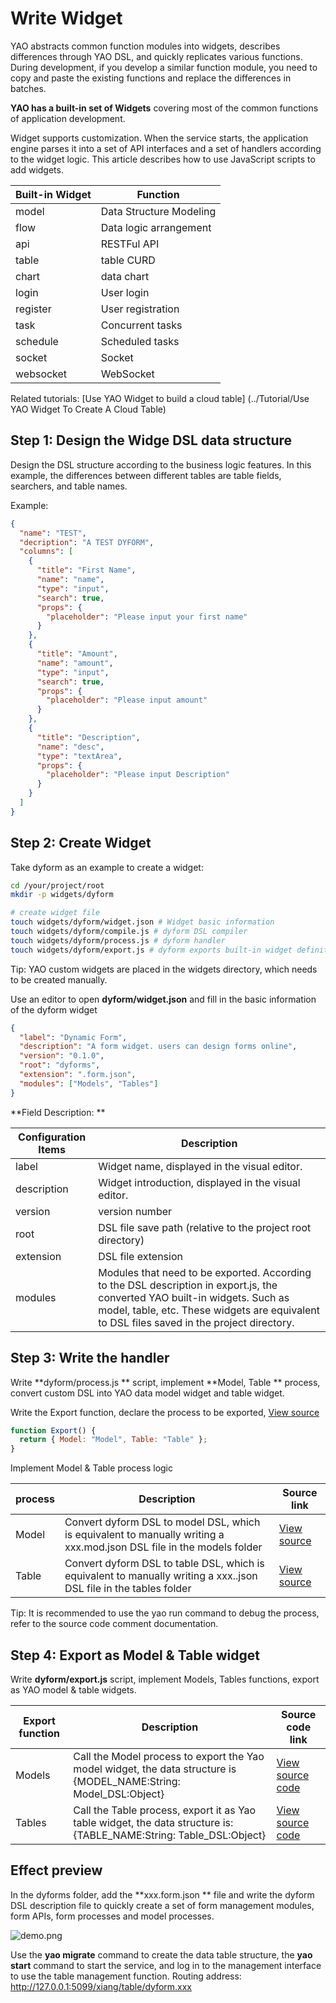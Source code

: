 # Write Widget

YAO abstracts common function modules into widgets, describes differences through YAO DSL, and quickly replicates various functions.
During development, if you develop a similar function module, you need to copy and paste the existing functions and replace the differences in batches.

**YAO has a built-in set of Widgets** covering most of the common functions of application development.

Widget supports customization. When the service starts, the application engine parses it into a set of API interfaces and a set of handlers according to the widget logic. This article describes how to use JavaScript scripts to add widgets.

| **Built-in Widget** | **Function**            |
| ------------------- | ----------------------- |
| model               | Data Structure Modeling |
| flow                | Data logic arrangement  |
| api                 | RESTFul API             |
| table               | table CURD              |
| chart               | data chart              |
| login               | User login              |
| register            | User registration       |
| task                | Concurrent tasks        |
| schedule            | Scheduled tasks         |
| socket              | Socket                  |
| websocket           | WebSocket               |

Related tutorials: [Use YAO Widget to build a cloud table] (../Tutorial/Use YAO Widget To Create A Cloud Table)

## Step 1: Design the Widge DSL data structure

Design the DSL structure according to the business logic features. In this example, the differences between different tables are table fields, searchers, and table names.

Example:

```json
{
  "name": "TEST",
  "decription": "A TEST DYFORM",
  "columns": [
    {
      "title": "First Name",
      "name": "name",
      "type": "input",
      "search": true,
      "props": {
        "placeholder": "Please input your first name"
      }
    },
    {
      "title": "Amount",
      "name": "amount",
      "type": "input",
      "search": true,
      "props": {
        "placeholder": "Please input amount"
      }
    },
    {
      "title": "Description",
      "name": "desc",
      "type": "textArea",
      "props": {
        "placeholder": "Please input Description"
      }
    }
  ]
}
```

## Step 2: Create Widget

Take dyform as an example to create a widget:

```bash
cd /your/project/root
mkdir -p widgets/dyform

# create widget file
touch widgets/dyform/widget.json # Widget basic information
touch widgets/dyform/compile.js # dyform DSL compiler
touch widgets/dyform/process.js # dyform handler
touch widgets/dyform/export.js # dyform exports built-in widget definitions
```

Tip: YAO custom widgets are placed in the widgets directory, which needs to be created manually.

Use an editor to open **dyform/widget.json** and fill in the basic information of the dyform widget

```json
{
  "label": "Dynamic Form",
  "description": "A form widget. users can design forms online",
  "version": "0.1.0",
  "root": "dyforms",
  "extension": ".form.json",
  "modules": ["Models", "Tables"]
}
```

**Field Description: **

| **Configuration Items** | **Description**                                                                                                                                                                                                           |
| ----------------------- | ------------------------------------------------------------------------------------------------------------------------------------------------------------------------------------------------------------------------- |
| label                   | Widget name, displayed in the visual editor.                                                                                                                                                                              |
| description             | Widget introduction, displayed in the visual editor.                                                                                                                                                                      |
| version                 | version number                                                                                                                                                                                                            |
| root                    | DSL file save path (relative to the project root directory)                                                                                                                                                               |
| extension               | DSL file extension                                                                                                                                                                                                        |
| modules                 | Modules that need to be exported. According to the DSL description in export.js, the converted YAO built-in widgets. Such as model, table, etc. These widgets are equivalent to DSL files saved in the project directory. |

## Step 3: Write the handler

Write **dyform/process.js ** script, implement **Model, Table ** process, convert custom DSL into YAO data model widget and table widget.

Write the Export function, declare the process to be exported, [View source](https://github.com/YaoApp/demo-widget/blob/main/widgets/dyform/process.js#L311)

```javascript
function Export() {
  return { Model: "Model", Table: "Table" };
}
```

Implement Model & Table process logic

| **process** | **Description**                                                                                                       | **Source link**                                                                              |
| ----------- | --------------------------------------------------------------------------------------------------------------------- | -------------------------------------------------------------------------------------------- |
| Model       | Convert dyform DSL to model DSL, which is equivalent to manually writing a xxx.mod.json DSL file in the models folder | [View source](https://github.com/YaoApp/demo-widget/blob/main/widgets/dyform/process.js#L11) |
| Table       | Convert dyform DSL to table DSL, which is equivalent to manually writing a xxx..json DSL file in the tables folder    | [View source](https://github.com/YaoApp/demo-widget/blob/main/widgets/dyform/process.js#L27) |

Tip: It is recommended to use the yao run command to debug the process, refer to the source code comment documentation.

## Step 4: Export as Model & Table widget

Write **dyform/export.js** script, implement Models, Tables functions, export as YAO model & table widgets.

| **Export function** | **Description**                                                                                                     | **Source code link**                                                                             |
| ------------------- | ------------------------------------------------------------------------------------------------------------------- | ------------------------------------------------------------------------------------------------ |
| Models              | Call the Model process to export the Yao model widget, the data structure is {MODEL_NAME:String: Model_DSL:Object}  | [View source code](https://github.com/YaoApp/demo-widget/blob/main/widgets/dyform/export.js#L10) |
| Tables              | Call the Table process, export it as Yao table widget, the data structure is: {TABLE_NAME:String: Table_DSL:Object} | [View source code](https://github.com/YaoApp/demo-widget/blob/main/widgets/dyform/export.js#L24) |

## Effect preview

In the dyforms folder, add the **xxx.form.json ** file and write the dyform DSL description file to quickly create a set of form management modules, form APIs, form processes and model processes.

![demo.png](https://release-sv-1252011659.cos.na-siliconvalley.myqcloud.com/docs/%E4%B8%93%E5%AE%B6/demo%20%281%29.png)

Use the **yao migrate** command to create the data table structure, the **yao start** command to start the service, and log in to the management interface to use the table management function.
Routing address: http://127.0.0.1:5099/xiang/table/dyform.xxx

<Div style={{ display: "flex", justifyContent: "right" }}>
  <Link type="next" title="CI" link="Expert/CI"></Link>
</Div>

